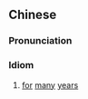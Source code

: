 {{also|多历年所}}
==Chinese==
{{zh-forms|s=多历年所|type=112}}

===Pronunciation===
{{zh-pron
|m=duō lì niánsuǒ
|cat=id
}}

===Idiom===
{{zh-idiom}}

# {{lb|zh|archaic}} [[for]] [[many]] [[year]]s